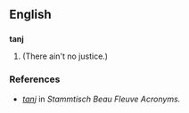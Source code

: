 ==English==

==={{acronym}}===
'''tanj'''
# {{alternative spelling of|TANJ}} (There ain't no justice.)

===References===
*''[http://www.plexoft.com/SBF/T.html#tanj tanj]'' in ''Stammtisch Beau Fleuve Acronyms.''